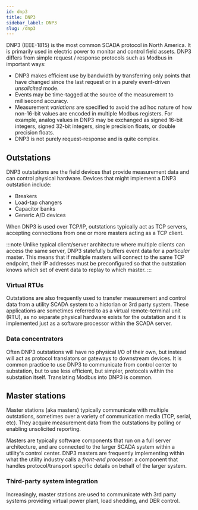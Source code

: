 ```yaml
---
id: dnp3
title: DNP3
sidebar_label: DNP3
slug: /dnp3
---
```



DNP3 (IEEE-1815) is the most common SCADA protocol in North America. It is primarily used in electric power 
to monitor and control field assets. DNP3 differs from simple request / response protocols such as Modbus in important ways:

* DNP3 makes efficient use by bandwidth by transferring only points that have changed since the last request or in a purely event-driven *unsolicited* mode.
* Events may be time-tagged at the source of the measurement to millisecond accuracy.
* Measurement *variations* are specified to avoid the ad hoc nature of how non-16-bit values are encoded in multiple Modbus registers. For example, analog
values in DNP3 may be exchanged as signed 16-bit integers, signed 32-bit integers, single precision floats, or double precision floats.
* DNP3 is not purely request-response and is quite complex.

## Outstations

DNP3 outstations are the field devices that provide measurement data and can control physical hardware. Devices that might implement a DNP3 outstation
include:

* Breakers
* Load-tap changers
* Capacitor banks
* Generic A/D devices

When DNP3 is used over TCP/IP, outstations typically act as TCP servers, accepting connections from one or more masters acting as a TCP client.

:::note
Unlike typical client/server architecture where multiple clients can access the same server, DNP3 statefully buffers event data for a *particular* master.
This means that if multiple masters will connect to the same TCP endpoint, their IP addresses must be preconfigured so that the outstation knows which
set of event data to replay to which master.
:::

### Virtual RTUs

Outstations are also frequently used to transfer measurement and control data from a utility SCADA system to a historian or 3rd party system. These applications are
sometimes referred to as a virtual remote-terminal unit (RTU), as no separate physical hardware exists for the outstation and it is implemented just as a software
processor within the SCADA server.

### Data concentrators

Often DNP3 outstations will have no physical I/O of their own, but instead will act as protocol translators or gateways to downstream devices. It is common
practice to use DNP3 to communicate from control center to substation, but to use less efficient, but simpler, protocols within the substation itself. Translating
Modbus into DNP3 is common.

## Master stations

Master stations (aka masters) typically communicate with multiple outstations, sometimes over a variety of communication media (TCP, serial, etc). They acquire
measurement data from the outstations by polling or enabling unsolicited reporting.

Masters are typically software components that run on a full server architecture, and are connected to the larger SCADA system within a utility's control
center. DNP3 masters are frequently implementing within what the utility industry calls a *front-end processor*: a component that handles protocol/transport
specific details on behalf of the larger system.

### Third-party system integration

Increasingly, master stations are used to communicate with 3rd party systems providing virtual power plant, load shedding, and DER control.
